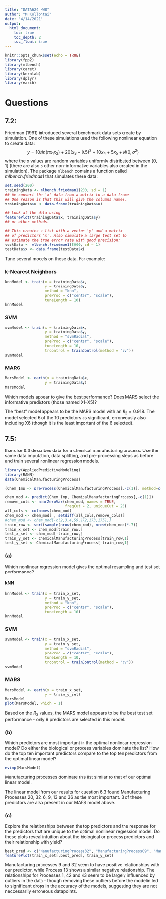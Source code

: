 ---
title: "DATA624 HW8"
author: "M Kollontai"
date: "4/14/2021"
output: 
  html_document:
    toc: true
    toc_depth: 2
    toc_float: true
---

```{r setup, include=FALSE}
knitr::opts_chunk$set(echo = TRUE)
library(fpp2)
library(mlbench)
library(caret)
library(kernlab)
library(dplyr)
library(earth)
```

# Questions

## **7.2: ** 

Friedman (1991) introduced several benchmark data sets create by simulation. One of these simulations used the following nonlinear equation to create data:$$y = 10sin(\pi x_{1}x_{2}) + 20(x_{3} − 0.5)^{2} + 10x_{4} + 5x_{5} + N(0, \sigma^{2})$$ where the x values are random variables uniformly distributed between [0, 1] (there are also 5 other non-informative variables also created in the simulation). The package `mlbench` contains a function called $mlbench.friedman1$ that simulates these data:

```{r}
set.seed(200)
trainingData <- mlbench.friedman1(200, sd = 1)
## We convert the 'x' data from a matrix to a data frame
## One reason is that this will give the columns names.
trainingData$x <- data.frame(trainingData$x)

## Look at the data using
featurePlot(trainingData$x, trainingData$y)
## or other methods.

## This creates a list with a vector 'y' and a matrix
## of predictors 'x'. Also simulate a large test set to
## estimate the true error rate with good precision:
testData <- mlbench.friedman1(5000, sd = 1)
testData$x <- data.frame(testData$x)
```
Tune several models on these data. For example:

### k-Nearest Neighbors

```{r}
knnModel <- train(x = trainingData$x,
                  y = trainingData$y,
                  method = "knn",
                  preProc = c("center", "scale"),
                  tuneLength = 10)
knnModel
```

### SVM

```{r}
svmModel <- train(x = trainingData$x,
                  y = trainingData$y,
                  method = "svmRadial",
                  preProc = c("center", "scale"),
                  tuneLength = 10,
                  trcontrol = trainControl(method = "cv"))
svmModel
```

### MARS

```{r}
MarsModel <- earth(x = trainingData$x,
                  y = trainingData$y)
MarsModel
```

Which models appear to give the best performance? Does MARS select the informative predictors (those named X1–X5)?

The "best" model appears to be the MARS model with an $R_{2} = 0.918$. The model selected 6 of the 10 predictors as significant, erroneously also including X6 (though it is the least important of the 6 selected).


## **7.5: ** 

Exercise 6.3 describes data for a chemical manufacturing process. Use the same data imputation, data splitting, and pre-processing steps as before and train several nonlinear regression models.


```{r}
library(AppliedPredictiveModeling)
library(RANN)
data(ChemicalManufacturingProcess)

(Chem_Imp <- preProcess(ChemicalManufacturingProcess[,-c(1)], method=c('knnImpute')))

chem_mod <- predict(Chem_Imp, ChemicalManufacturingProcess[,-c(1)])
remove_cols <- nearZeroVar(chem_mod, names = TRUE, 
                           freqCut = 2, uniqueCut = 20)
all_cols <- colnames(chem_mod)
chem_mod <- chem_mod[ , setdiff(all_cols,remove_cols)]
#chem_mod <- chem_mod[-c(2,3,4,59,172,173,175),]
train_row <- sort(sample(nrow(chem_mod), nrow(chem_mod)*.7))
train_x_set <- chem_mod[train_row,]
test_x_set <- chem_mod[-train_row,]
train_y_set <- ChemicalManufacturingProcess[train_row,1]
test_y_set <- ChemicalManufacturingProcess[-train_row,1]
```

### (a) 

Which nonlinear regression model gives the optimal resampling and test set performance?

#### kNN

```{r}
knnModel <- train(x = train_x_set,
                  y = train_y_set,
                  method = "knn",
                  preProc = c("center", "scale"),
                  tuneLength = 10)
knnModel
```

### SVM

```{r}
svmModel <- train(x = train_x_set,
                  y = train_y_set,
                  method = "svmRadial",
                  preProc = c("center", "scale"),
                  tuneLength = 10,
                  trcontrol = trainControl(method = "cv"))
svmModel
```

### MARS

```{r}
MarsModel <- earth(x = train_x_set,
                  y = train_y_set)
MarsModel
plot(MarsModel, which = 1)
```

Based on the $R_{2}$ values, the MARS model appears to be the best test set performance - only 9 predictors are selected in this model.

### (b) 

Which predictors are most important in the optimal nonlinear regression model? Do either the biological or process variables dominate the list? How do the top ten important predictors compare to the top ten predictors from the optimal linear model?

```{r}
evimp(MarsModel)
```
Manufacturing processes dominate this list similar to that of our optimal linear model. 

The linear model from our results for question 6.3 found Manufacturing Processes 20, 32, 6, 9, 13 and 36 as the most important. 3 of these predictors are also present in our MARS model above. 

### (c) 

Explore the relationships between the top predictors and the response for the predictors that are unique to the optimal nonlinear regression model. Do these plots reveal intuition about the biological or process predictors and their relationship with yield?

```{r}
best_pred <- c("ManufacturingProcess32", "ManufacturingProcess09", "ManufacturingProcess13","ManufacturingProcess01", "ManufacturingProcess42","ManufacturingProcess43")
featurePlot(train_x_set[,best_pred], train_y_set)
```

Manufacturing processes 9 and 32 seem to have positive relationships with our predictor, while Process 13 shows a similar negative relationship.  The relationships for Processes 1, 42 and 43 seem to be largely influenced by outliers in the data - though removing these outliers before the modelin led to significant drops in the accuracy of the models, suggesting they are not neccessarily erroneous datapoints. 